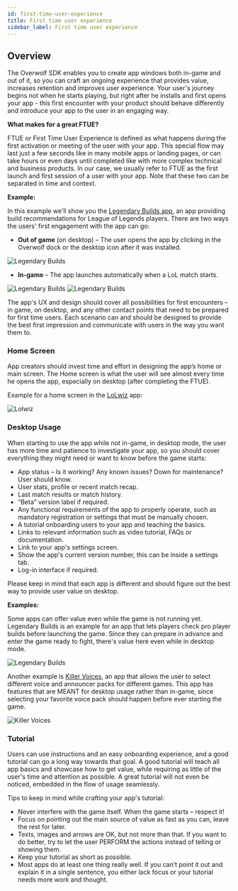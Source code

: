 ```yaml
---
id: first-time-user-experience
title: First time user experience
sidebar_label: First time user experience
---
```


## Overview

The Overwolf SDK enables you to create app windows both in-game and out of it, so you can craft an ongoing experience that provides value, increases retention and improves user experience. Your user's journey begins not when he starts playing, but right after he installs and first opens your app - this first encounter with your product should behave differently and introduce your app to the user in an engaging way.

**What makes for a great FTUE?**

FTUE or First Time User Experience is defined as what happens during the first activation or meeting of the user with your app. This special flow may last just a few seconds like in many mobile apps or landing pages, or can take hours or even days until completed like with more complex technical and business products. In our case, we usually refer to FTUE as the first launch and first session of a user with your app. Note that these two can be separated in time and context.

**Example:**

In this example we’ll show you the [Legendary Builds app](https://www.overwolf.com/app/Colorfulstan-Legendary_Builds), an app providing build recommendations for League of Legends players. There are two ways the users' first engagement with the app can go:
* **Out of game** (on desktop) – The user opens the app by clicking in the Overwolf dock or the desktop icon after it was installed.

<ImageBoxModal>
  <img src={require('/assets/first-time-user-experience/champ-select.png').default} alt="Legendary Builds" />
</ImageBoxModal>


* **In-game** – The app launches automatically when a LoL match starts.


<ImageSlider miniSlides={true}>
  <img src={require('/assets/first-time-user-experience/builds-are-ready.png').default} alt="Legendary Builds"/>
  <img src={require('/assets/first-time-user-experience/lbingame113.png').default} alt="Legendary Builds"/>
</ImageSlider>


The app's UX and design should cover all possibilities for first encounters – in game, on desktop, and any other contact points that need to be prepared for first time users. Each scenario can and should be designed to provide the best first impression and communicate with users in the way you want them to.

### Home Screen

App creators should invest time and effort in designing the app’s home or main screen.
The Home screen is what the user will see almost every time he opens the app, especially on desktop (after completing the FTUE).

Example for a home screen in the [LoLwiz](https://www.overwolf.com/app/LoLwiz) app:

<ImageBoxModal>
  <img src={require('/assets/first-time-user-experience/lolwiz-home.jpg').default} alt="Lolwiz" />
</ImageBoxModal>


### Desktop Usage

When starting to use the app while not in-game, in desktop mode, the user has more time and patience to investigate your app, so you should cover everything they might need or want to know before the game starts:

* App status – Is it working? Any known issues? Down for maintenance? User should know.
* User stats, profile or recent match recap.
* Last match results or match history.
* “Beta” version label if required.
* Any functional requirements of the app to properly operate, such as mandatory registration or settings that must be manually chosen.
* A tutorial onboarding users to your app and teaching the basics.
* Links to relevant information such as video tutorial, FAQs or documentation.
* Link to your app's settings screen.
* Show the app's current version number, this can be inside a settings tab.
* Log-in interface if required.

Please keep in mind that each app is different and should figure out the best way to provide user value on desktop.

**Examples:**

Some apps can offer value even while the game is not running yet. Legendary Builds is an example for an app that lets players check pro player builds before launching the game. Since they can prepare in advance and enter the game ready to fight, there's value here even while in desktop mode.

<ImageBoxModal>
  <img src={require('/assets/first-time-user-experience/champ-select.png').default} alt="Legendary Builds" />
</ImageBoxModal>

Another example is [Killer Voices](https://www.overwolf.com/app/killer_voices), an app that allows the user to select different voice and announcer packs for different games. This app has features that are MEANT for desktop usage rather than in-game, since selecting your favorite voice pack should happen before ever starting the game.

<ImageBoxModal>
  <img src={require('/assets/first-time-user-experience/killer-voices123.png').default} alt="Killer Voices" />
</ImageBoxModal>


### Tutorial

Users can use instructions and an easy onboarding experience, and a good tutorial can go a long way towards that goal. A good tutorial will teach all app basics and showcase how to get value, while requiring as little of the user's time and attention as possible. A great tutorial will not even be noticed, embedded in the flow of usage seamlessly.

Tips to keep in mind while crafting your app's tutorial:
* Never interfere with the game itself. When the game starts – respect it!
* Focus on pointing out the main source of value as fast as you can, leave the rest for later.
* Texts, images and arrows are OK, but not more than that. If you want to do better, try to let the user PERFORM the actions instead of telling or showing them.
* Keep your tutorial as short as possible.
* Most apps do at least one thing really well. If you can’t point it out and explain it in a single sentence, you either lack focus or your tutorial needs more work and thought.
